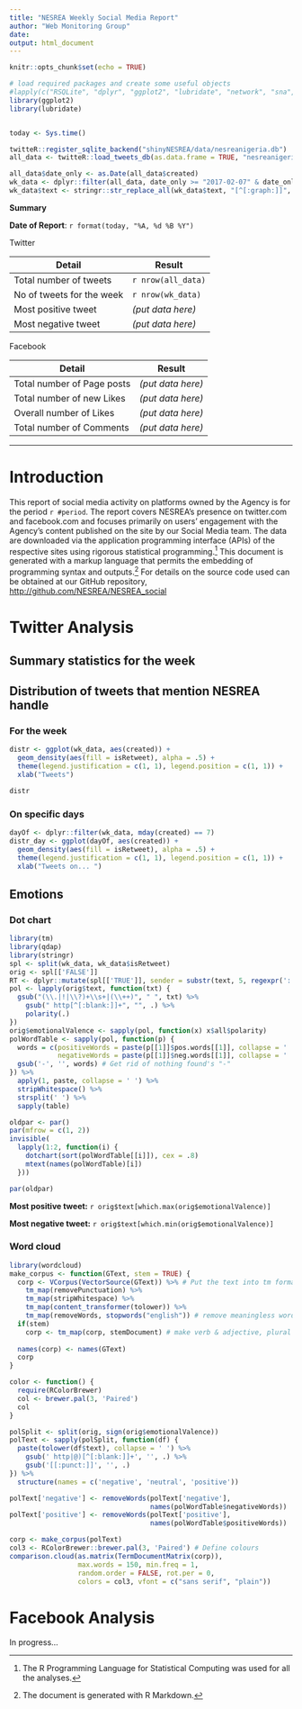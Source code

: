 ```yaml
---
title: "NESREA Weekly Social Media Report"
author: "Web Monitoring Group"
date:
output: html_document
---
```


```r
knitr::opts_chunk$set(echo = TRUE)
```

```r
# load required packages and create some useful objects
#lapply(c("RSQLite", "dplyr", "ggplot2", "lubridate", "network", "sna", "qdap", "wordcloud", "tm", "stringr"), FUN = library, character.only = TRUE)
library(ggplot2)
library(lubridate)


today <- Sys.time()

twitteR::register_sqlite_backend("shinyNESREA/data/nesreanigeria.db")
all_data <- twitteR::load_tweets_db(as.data.frame = TRUE, "nesreanigeria_tweets")

all_data$date_only <- as.Date(all_data$created)
wk_data <- dplyr::filter(all_data, date_only >= "2017-02-07" & date_only <= "2017-02-14")
wk_data$text <- stringr::str_replace_all(wk_data$text, "[^[:graph:]]", " ")

```
**Summary**

**Date of Report**: `r format(today, "%A, %d %B %Y")`

Twitter

|Detail                    |Result             |
|--------------------------|-------------------|
|Total number of tweets    | `r nrow(all_data)`|
|No of tweets for the week | `r nrow(wk_data)` |
|Most positive tweet       | *(put data here)* |
|Most negative tweet       | *(put data here)* |

Facebook

| Detail                    |Result             |
|---------------------------|-------------------|
|Total number of Page posts | *(put data here)* |
|Total number of new Likes  | *(put data here)* |
|Overall number of Likes    | *(put data here)* |
|Total number of Comments   | *(put data here)* |

***
# Introduction
This report of social media activity on platforms owned by the Agency is for the period `r #period`. The report covers NESREA's presence on twitter.com and facebook.com and focuses primarily on users' engagement with the Agency's content published on the site by our Social Media team. The data are downloaded via the application programming interface (APIs) of the respective sites using rigorous statistical programming.[^1] This document is generated with a markup language that permits the embedding of programming syntax and outputs.[^2] For details on the source code used can be obtained at our GitHub repository, <http://github.com/NESREA/NESREA_social>

# Twitter Analysis
## Summary statistics for the week
## Distribution of tweets that mention NESREA handle
### For the week
```r
distr <- ggplot(wk_data, aes(created)) +
  geom_density(aes(fill = isRetweet), alpha = .5) +
  theme(legend.justification = c(1, 1), legend.position = c(1, 1)) +
  xlab("Tweets")

distr
```

### On specific days
```r
dayOf <- dplyr::filter(wk_data, mday(created) == 7)
distr_day <- ggplot(dayOf, aes(created)) +
  geom_density(aes(fill = isRetweet), alpha = .5) +
  theme(legend.justification = c(1, 1), legend.position = c(1, 1)) +
  xlab("Tweets on... ")
```

## Emotions
### Dot chart
```r
library(tm)
library(qdap)
library(stringr)
spl <- split(wk_data, wk_data$isRetweet)
orig <- spl[['FALSE']]
RT <- dplyr::mutate(spl[['TRUE']], sender = substr(text, 5, regexpr(':', text) - 1))
pol <- lapply(orig$text, function(txt) {
  gsub("(\\.|!|\\?)+\\s+|(\\++)", " ", txt) %>% 
    gsub(" http[^[:blank:]]+", "", .) %>% 
    polarity(.)
})
orig$emotionalValence <- sapply(pol, function(x) x$all$polarity)
polWordTable <- sapply(pol, function(p) {
  words = c(positiveWords = paste(p[[1]]$pos.words[[1]], collapse = ' '),
            negativeWords = paste(p[[1]]$neg.words[[1]], collapse = ' '))
  gsub('-', '', words) # Get rid of nothing found's "-"
}) %>%
  apply(1, paste, collapse = ' ') %>%
  stripWhitespace() %>%
  strsplit(' ') %>%
  sapply(table)

oldpar <- par()
par(mfrow = c(1, 2))
invisible(
  lapply(1:2, function(i) {
    dotchart(sort(polWordTable[[i]]), cex = .8)
    mtext(names(polWordTable)[i])
  }))

par(oldpar) 
```

**Most positive tweet:** `r orig$text[which.max(orig$emotionalValence)]`

**Most negative tweet:** `r orig$text[which.min(orig$emotionalValence)]`

### Word cloud
```r
library(wordcloud)
make_corpus <- function(GText, stem = TRUE) {
  corp <- VCorpus(VectorSource(GText)) %>% # Put the text into tm format
    tm_map(removePunctuation) %>%
    tm_map(stripWhitespace) %>%
    tm_map(content_transformer(tolower)) %>%
    tm_map(removeWords, stopwords("english")) # remove meaningless words
  if(stem)
    corp <- tm_map(corp, stemDocument) # make verb & adjective, plural & singular, etc. forms identical
  
  names(corp) <- names(GText)
  corp
}

color <- function() {
  require(RColorBrewer)
  col <- brewer.pal(3, 'Paired')
  col
}

polSplit <- split(orig, sign(orig$emotionalValence))
polText <- sapply(polSplit, function(df) {
  paste(tolower(df$text), collapse = ' ') %>%
    gsub(' http|@)[^[:blank:]]+', '', .) %>%  
    gsub('[[:punct:]]', '', .)  
}) %>%
  structure(names = c('negative', 'neutral', 'positive'))

polText['negative'] <- removeWords(polText['negative'],
                                   names(polWordTable$negativeWords))
polText['positive'] <- removeWords(polText['positive'],
                                   names(polWordTable$positiveWords))

corp <- make_corpus(polText)
col3 <- RColorBrewer::brewer.pal(3, 'Paired') # Define colours
comparison.cloud(as.matrix(TermDocumentMatrix(corp)),
                 max.words = 150, min.freq = 1, 
                 random.order = FALSE, rot.per = 0,
                 colors = col3, vfont = c("sans serif", "plain"))
```


# Facebook Analysis
In progress...


[^1]: The R Programming Language for Statistical Computing was used for all the analyses.
[^2]: The document is generated with R Markdown.